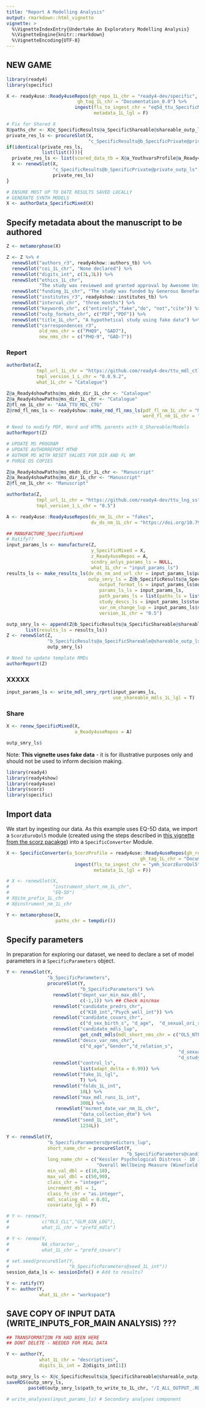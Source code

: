 ```yaml
---
title: "Report A Modelling Analysis"
output: rmarkdown::html_vignette
vignette: >
  %\VignetteIndexEntry{Undertake An Exploratory Modelling Analysis}
  %\VignetteEngine{knitr::rmarkdown}
  %\VignetteEncoding{UTF-8}
---
```


## NEW GAME
```r
library(ready4)
library(specific)
```

```r
X <- ready4use::Ready4useRepos(gh_repo_1L_chr = "ready4-dev/specific", 
                          gh_tag_1L_chr = "Documentation_0.0") %>%
                         ingest(fls_to_ingest_chr = "eq5d_ttu_SpecificMixed",
                                metadata_1L_lgl = F)
```
```r
# Fix for Shared X
X@paths_chr <- X@c_SpecificResults@a_SpecificShareable@shareable_outp_ls$path_to_write_to_1L_chr
private_res_ls <- procureSlot(X,
                              "c_SpecificResults@b_SpecificPrivate@private_outp_ls")
if(identical(private_res_ls,
             list(list()))){
  private_res_ls <- list(scored_data_tb = X@a_YouthvarsProfile@a_Ready4useDyad@ds_tb)
  X <- renewSlot(X,
                 "c_SpecificResults@b_SpecificPrivate@private_outp_ls",
                 private_res_ls)
}
```

```r
# ENSURE MOST UP TO DATE RESULTS SAVED LOCALLY
# GENERATE SYNTH MODELS
X <- authorData_SpecificMixed(X)
``` 

## Specify metadata about the manuscript to be authored
```r
Z <- metamorphose(X)
```
<!-- Move this to later -->
```r
Z <- Z %>% # 
  renewSlot("authors_r3", ready4show::authors_tb) %>%
  renewSlot("coi_1L_chr", "None declared") %>%
  renewSlot("digits_int", c(3L,3L)) %>%
  renewSlot("ethics_1L_chr", 
            "The study was reviewed and granted approval by Awesome University's Human Research Ethics Committee (1111111.1).") %>%
  renewSlot("funding_1L_chr", "The study was funded by Generous Benefactor.") %>%
  renewSlot("institutes_r3", ready4show::institutes_tb) %>%
  renewSlot("interval_chr", "three months") %>%
  renewSlot("keywords_chr", c("entirely","fake","do", "not","cite")) %>%
  renewSlot("outp_formats_chr", c("PDF","PDF")) %>%
  renewSlot("title_1L_chr", "A hypothetical study using fake data") %>%
  renewSlot("correspondences_r3",
            old_nms_chr = c("PHQ9", "GAD7"),
            new_nms_chr = c("PHQ-9", "GAD-7"))
```

### Report

```r
authorData(Z,
           tmpl_url_1L_chr = "https://github.com/ready4-dev/ttu_mdl_ctlg",
           tmpl_version_1_L_chr = "0.0.9.2",
           what_1L_chr = "Catalogue")
```
```r
Z@a_Ready4showPaths@ms_mkdn_dir_1L_chr <- "Catalogue"
Z@a_Ready4showPaths@ms_dir_1L_chr <- "Catalogue"
Z@fl_nm_1L_chr <- "AAA_TTU_MDL_CTG"
Z@rmd_fl_nms_ls <- ready4show::make_rmd_fl_nms_ls(pdf_fl_nm_1L_chr = "Main_PDF",
                                                  word_fl_nm_1L_chr = "Main_Word")
```

```r
# Need to modify PDF, Word and HTML parents with G_Shareable/Models
authorReport(Z)
```
```r
# UPDATE MS PROGRAM
# UPDATE AUTHORREPORT MTHD
# AUTHOR MS WITH RESET VALUES FOR DIR AND FL NM
# PURGE DS COPIES
```

```r
Z@a_Ready4showPaths@ms_mkdn_dir_1L_chr <- "Manuscript"
Z@a_Ready4showPaths@ms_dir_1L_chr <- "Manuscript"
Z@fl_nm_1L_chr <- "Manuscript"
```
```r
authorData(Z,
           tmpl_url_1L_chr = "https://github.com/ready4-dev/ttu_lng_ss",
           tmpl_version_1_L_chr = "0.5")
```
```r
A <- ready4use::Ready4useRepos(dv_nm_1L_chr = "fakes",
                               dv_ds_nm_1L_chr = "https://doi.org/10.7910/DVN/GW7ZKC")
```
```r
## MANUFACTURE_SpecificMixed
# Ratify??
input_params_ls <- manufacture(Z, 
                               y_SpecificMixed = X,
                               z_Ready4useRepos = A,
                               scndry_anlys_params_ls = NULL,
                               what_1L_chr = "input_params_ls")
results_ls <- make_results_ls(dv_ds_nm_and_url_chr = input_params_ls$path_params_ls$dv_ds_nm_and_url_chr,
                              outp_smry_ls = Z@b_SpecificResults@a_SpecificShareable@shareable_outp_ls,
                                  output_format_ls = input_params_ls$output_format_ls,
                                  params_ls_ls = input_params_ls,
                                  path_params_ls = list(paths_ls = list(output_data_dir_1L_chr = paste0(Z@a_Ready4showPaths@outp_data_dir_1L_chr,"/Output"))),#input_params_ls$path_params_ls,
                                  study_descs_ls = input_params_ls$study_descs_ls,
                                  var_nm_change_lup = input_params_ls$study_descs_ls$var_nm_change_lup,
                                  version_1L_chr = "0.5")
```
```r
outp_smry_ls <- append(Z@b_SpecificResults@a_SpecificShareable@shareable_outp_ls,
       list(results_ls = results_ls))
Z <- renewSlot(Z,
               "b_SpecificResults@a_SpecificShareable@shareable_outp_ls",
               outp_smry_ls)
```
```r
# Need to update template RMDs
authorReport(Z)
```
### XXXXX

```r
input_params_ls <- write_mdl_smry_rprt(input_params_ls,
                                       use_shareable_mdls_1L_lgl = T)
```

### Share

```r
X <- renew_SpecificMixed(X,
                         a_Ready4useRepos = A)
```


```r
outp_smry_ls$
```



Note: **This vignette uses fake data** - it is for illustrative purposes only and should not be used to inform decision making.

```r
library(ready4)
library(ready4show)
library(ready4use)
library(scorz)
library(specific)
```

## Import data

We start by ingesting our data. As this example uses EQ-5D data, we import a `ScorzEuroQol5` module (created using the steps described in [this vignette from the scorz pacakge](https://ready4-dev.github.io/scorz/articles/V_02.html))    into a `SpecificConverter` Module.

```r
X <- SpecificConverter(a_ScorzProfile = ready4use::Ready4useRepos(gh_repo_1L_chr = "ready4-dev/scorz", 
                                                 gh_tag_1L_chr = "Documentation_0.0") %>%
                         ingest(fls_to_ingest_chr = "ymh_ScorzEuroQol5",
                                metadata_1L_lgl = F))
```

```r
# X <- renewSlot(X,
#                "instrument_short_nm_1L_chr",
#                "EQ-5D")
# X@itm_prefix_1L_chr
# X@instrument_nm_1L_chr
```
```r
Y <- metamorphose(X,
                  paths_chr = tempdir())
```

## Specify parameters

In preparation for exploring our dataset, we need to declare a set of model parameters in a `SpecificParameters` object. 

```r
Y <- renewSlot(Y,
               "b_SpecificParameters",
               procureSlot(Y,
                           "b_SpecificParameters") %>%
                 renewSlot("depnt_var_min_max_dbl",
                           c(-1,1)) %>% ## Check min/max
                 renewSlot("candidate_predrs_chr",
                           c("K10_int","Psych_well_int")) %>%
                 renewSlot("candidate_covars_chr",
                           c("d_sex_birth_s", "d_age",  "d_sexual_ori_s", "d_studying_working")) %>%
                 renewSlot("candidate_mdls_lup",
                           get_cndt_mdls(mdl_short_nms_chr = c("OLS_NTF","OLS_CLL","GLM_GSN_LOG"))) %>%
                 renewSlot("descv_var_nms_chr",
                           c("d_age","Gender","d_relation_s",
                                                               "d_sexual_ori_s", "Region",
                                                               "d_studying_working")) %>% 
                 renewSlot("control_ls",
                           list(adapt_delta = 0.99)) %>%
                 renewSlot("fake_1L_lgl",
                           T) %>%
                 renewSlot("folds_1L_int",
                           10L) %>%
                 renewSlot("max_mdl_runs_1L_int",
                           300L) %>%
                  renewSlot("msrmnt_date_var_nm_1L_chr",
                           "data_collection_dtm") %>%
                 renewSlot("seed_1L_int",
                           1234L)) 
```

```r
Y <- renewSlot(Y, 
               "b_SpecificParameters@predictors_lup", 
               short_name_chr = procureSlot(Y,
                                            "b_SpecificParameters@candidate_predrs_chr"),
               long_name_chr = c("Kessler Psychological Distress - 10 Item Total Score",
                                 "Overall Wellbeing Measure (Winefield et al. 2012)"),
               min_val_dbl = c(10,18),
               max_val_dbl = c(50,90),
               class_chr = "integer",
               increment_dbl = 1,
               class_fn_chr = "as.integer",
               mdl_scaling_dbl = 0.01,
               covariate_lgl = F)
```


```r
# Y <- renew(Y,
#            c("OLS_CLL","GLM_GSN_LOG"),
#            what_1L_chr = "prefd_mdls")
```
```r
# Y <- renew(Y,
#            NA_character_,
#            what_1L_chr = "prefd_covars")
```
```r
# set.seed(procureSlot(Y,
#                      "b_SpecificParameters@seed_1L_int"))
session_data_ls <- sessionInfo() # Add to results?
```

```r
Y <- ratify(Y)
Y <- author(Y,
            what_1L_chr = "workspace")
```

## SAVE COPY OF INPUT DATA (WRITE_INPUTS_FOR_MAIN ANALYSIS) ???
```r
## TRANSFORMATION FN HAD BEEN HERE
## DONT DELETE - NEEDED FOR REAL DATA
```

```r
Y <- author(Y,
            what_1L_chr = "descriptives",
            digits_1L_int = Z@digits_int[1])

```



```r
outp_smry_ls <- X@c_SpecificResults@a_SpecificShareable@shareable_outp_ls
saveRDS(outp_smry_ls, 
        paste0(outp_smry_ls$path_to_write_to_1L_chr, "/I_ALL_OUTPUT_.RDS"))
```

```r
# write_analyses(input_params_ls) # Secondary analyses component

```

